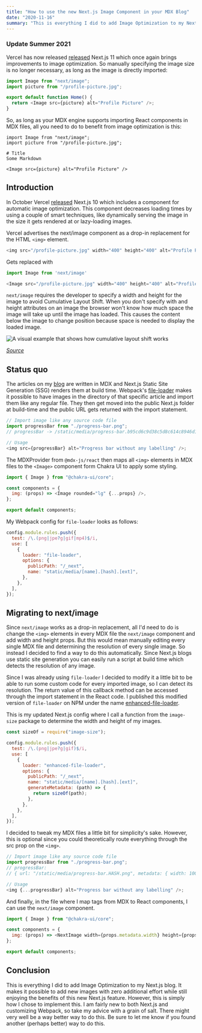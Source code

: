 ```yaml
---
title: "How to use the new Next.js Image Component in your MDX Blog"
date: "2020-11-16"
summary: "This is everything I did to add Image Optimization to my Next.js blog. It makes it possible to add new images with zero additional effort while still enjoying the benefits of this new Next.js feature."
---
```


### Update Summer 2021

Vercel has now released [released](https://nextjs.org/blog/next-11#automatic-size-detection-local-images) Next.js 11 which once again brings improvements to image optimization. So manually specifying the image size is no longer necessary, as long as the image is directly imported:

```javascript
import Image from "next/image";
import picture from "/profile-picture.jpg";

export default function Home() {
  return <Image src={picture} alt="Profile Picture" />;
}
```

So, as long as your MDX engine supports importing React components in MDX files, all you need to do to benefit from image optimization is this:

```javascript:blog/blog-post.mdx
import Image from "next/image";
import picture from "/profile-picture.jpg";

# Title
Some Markdown

<Image src={picture} alt="Profile Picture" />
```

## Introduction

In October Vercel [released](https://nextjs.org/blog/next-10) Next.js 10 which includes a component for automatic image optimization. This component decreases loading times by using a couple of smart techniques, like dynamically serving the image in the size it gets rendered at or lazy-loading images.

Vercel advertises the next/image component as a drop-in replacement for the HTML `<img>` element.

```javascript
<img src="/profile-picture.jpg" width="400" height="400" alt="Profile Picture">
```

Gets replaced with

```javascript
import Image from 'next/image'

<Image src="/profile-picture.jpg" width="400" height="400" alt="Profile Picture">
```

`next/image` requires the developer to specify a width and height for the image to avoid Cumulative Layout Shift. When you don't specify with and height attributes on an image the browser won't know how much space the image will take up until the image has loaded. This causes the content below the image to change position because space is needed to display the loaded image.

![A visual example that shows how cumulative layout shift works](/static/images/CLS.png)

_[Source](https://web.dev/cls/)_

## Status quo

The articles on my [blog](https://github.com/noahflk/noahfalk.com) are written in MDX and Next.js Static Site Generation (SSG) renders them at build time. Webpack's [file-loader](https://github.com/webpack-contrib/file-loader) makes it possible to have images in the directory of that specific article and import them like any regular file. They then get moved into the public Next.js folder at build-time and the public URL gets returned with the import statement.

```javascript
// Import image like any source code file
import progressBar from "./progress-bar.png";
// progressBar -> /static/media/progress-bar.b95cd6c9d38c5d8c614c8946d1c36baf.png

// Usage
<img src={progressBar} alt="Progress bar without any labelling" />;
```

The MDXProvider from `@mdx-js/react` then maps all `<img>` elements in MDX files to the `<Image>` component form Chakra UI to apply some styling.

```javascript
import { Image } from "@chakra-ui/core";

const components = {
  img: (props) => <Image rounded="lg" {...props} />,
};

export default components;
```

My Webpack config for `file-loader` looks as follows:

```javascript
config.module.rules.push({
  test: /\.(png|jpe?g|gif|mp4)$/i,
  use: [
    {
      loader: "file-loader",
      options: {
        publicPath: "/_next",
        name: "static/media/[name].[hash].[ext]",
      },
    },
  ],
});
```

## Migrating to next/image

Since `next/image` works as a drop-in replacement, all I'd need to do is change the `<img>` elements in every MDX file the `next/image` component and add width and height props. But this would mean manually editing every single MDX file and determining the resolution of every single image. So instead I decided to find a way to do this automatically. Since Next.js blogs use static site generation you can easily run a script at build time which detects the resolution of any image.

Since I was already using `file-loader` I decided to modify it a little bit to be able to run some custom code for every imported image, so I can detect its resolution. The return value of this callback method can be accessed through the import statement in the React code. I published this modified version of `file-loader` on NPM under the name [enhanced-file-loader](https://github.com/noahflk/enhanced-file-loader).

This is my updated Next.js config where I call a function from the `image-size` package to determine the width and height of my images.

```javascript
const sizeOf = require("image-size");

config.module.rules.push({
  test: /\.(png|jpe?g|gif)$/i,
  use: [
    {
      loader: "enhanced-file-loader",
      options: {
        publicPath: "/_next",
        name: "static/media/[name].[hash].[ext]",
        generateMetadata: (path) => {
          return sizeOf(path);
        },
      },
    },
  ],
});
```

I decided to tweak my MDX files a little bit for simplicity's sake. However, this is optional since you could theoretically route everything through the src prop on the `<img>`.

```javascript
// Import image like any source code file
import progressBar from "./progress-bar.png";
// progressBar:
// { url: "/static/media/progress-bar.HASH.png", metadata: { width: 1000, height: 5000 } }

// Usage
<img {...progressBar} alt="Progress bar without any labelling" />;
```

And finally, in the file where I map tags from MDX to React components, I can use the `next/image` component.

```javascript
import { Image } from "@chakra-ui/core";

const components = {
  img: (props) => <NextImage width={props.metadata.width} height={props.metadata.height} {...props} />,
};

export default components;
```

## Conclusion

This is everything I did to add Image Optimization to my Next.js blog. It makes it possible to add new images with zero additional effort while still enjoying the benefits of this new Next.js feature. However, this is simply how I chose to implement this. I am fairly new to both Next.js and customizing Webpack, so take my advice with a grain of salt. There might very well be a way better way to do this. Be sure to let me know if you found another (perhaps better) way to do this.

